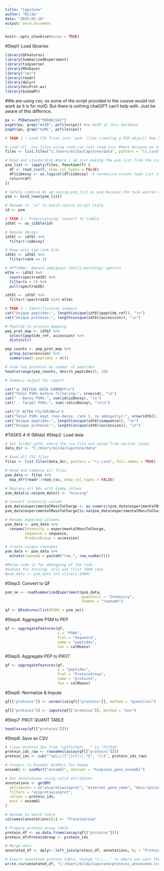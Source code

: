 ---
title: "Capstone"
author: "Milda"
date: "2025-05-18"
output: word_document
---

```{r setup, include=FALSE}
knitr::opts_chunk$set(echo = TRUE)
```

#Step1: Load libraries
```{r}
library(QFeatures)
library(SummarizedExperiment)
library(tidyverse)
library(MSnbase)
library("rpx")
library(readr)
library(dplyr)
library(UniProt.ws)
library(biomaRt)
```

#We are using csv, so some of the script provided in the course would not work as it is for mzID. But there is nothing chatGPT can't help with. Just be aware of this differnce.

```{r}
px <- PXDataset("PXD061542")
pxget(px, grep("mzID", pxfiles(px)) #no mzID in this database
pxget(px, grep("mzML", pxfiles(px))

# TASK 1 — Load CSV files into 'psm' (like creating a PSM object) #we here need to load reader for the csv files

# Load all .csv files using read_csv (not read.csv) #here because we have 10 csv files, so it is easier if we just combine them together. please change the path to where you save it.
files <- list.files("C:/Users/milda/Capstone/data", pattern = "\\.csv$", full.names = TRUE)

# Read and standardize #here i am just making the psm list from the csv files
psm_list <- lapply(files, function(f) {
  df <- read_csv(f, show_col_types = FALSE)
  df$isDecoy <- as.logical(df$isDecoy)  # normalize column type just in case
  return(df)
})

# Safely combine #i am saving psm_list as psm because the task wanted a psm object.
psm <- bind_rows(psm_list)

# Rename to 'id' to match course script style
id <- psm

# TASK 2 — Preprocessing: convert to tibble
idtbl <- as_tibble(id)

# Remove decoys
idtbl <- idtbl %>%
  filter(!isDecoy)

# Keep only top-rank hits
idtbl <- idtbl %>%
  filter(rank == 1)

# OPTIONAL: Remove ambiguous (multi-matching) spectra
mltm <- idtbl %>%
  count(spectrumID) %>%
  filter(n > 1) %>%
  pull(spectrumID)

idtbl <- idtbl %>%
  filter(!spectrumID %in% mltm)

# TASK 3 — Identification summary
cat("Unique peptides:", length(unique(idtbl$peptide_ref)), "\n")
cat("Unique proteins:", length(unique(idtbl$accession)), "\n")

# Peptide to protein mapping
pep_prot_map <- idtbl %>%
  select(peptide_ref, accession) %>%
  distinct()

pep_counts <- pep_prot_map %>%
  group_by(accession) %>%
  summarise(n_peptides = n())

# View top proteins by number of peptides
head(arrange(pep_counts, desc(n_peptides)), 10)

# Summary output for report

cat("📊 INITIAL DATA SUMMARY\n")
cat("Total PSMs before filtering:", nrow(id), "\n")
cat(" - Decoy PSMs:", sum(id$isDecoy), "\n")
cat(" - Target PSMs:", sum(!id$isDecoy), "\n\n")

cat("📦 AFTER FILTERING\n")
cat("Total PSMs kept (non-decoy, rank 1, no ambiguity):", nrow(idtbl), "\n")
cat("Unique peptides:", length(unique(idtbl$sequence)), "\n")
cat("Unique proteins:", length(unique(idtbl$accession)), "\n")
```

#TASKS 4-6 (Milda)
#Step2: Load data
```{r}
# Set folder path, where the csv-file are saved from earlier steps
data_dir <- "C:/Users/milda/Capstone/data"

# Read all CSV files
files <- list.files(data_dir, pattern = "\\.csv$", full.names = TRUE)

# Read and combine all files
psm_data <- files %>%
  map_dfr(readr::read_csv, show_col_types = FALSE)

# Replace all NAs with dummy values
psm_data[is.na(psm_data)] <- "missing"

# Convert intensity column
psm_data$experimentalMassToCharge <- as.numeric(psm_data$experimentalMassToCharge)
psm_data$experimentalMassToCharge[is.na(psm_data$experimentalMassToCharge)] <- 0

# Rename expected columns
psm_data <- psm_data %>%
  rename(Intensity = experimentalMassToCharge,
         Sequence = sequence,
         ProteinGroup = accession)

# Create unique rownames
psm_data <- psm_data %>%
  mutate(rowname = paste0("row_", row_number()))

#Below code is for debugging of the code.
#Subset for testing: only use first 1000 rows
#psm_data <- psm_data %>% slice(1:1000)
```
#Step3: Convert to QF
```{r}
psm_se <- readSummarizedExperiment(psm_data,
                                   quantCols = "Intensity",
                                   fnames = "rowname")

qf <- QFeatures(list(PSMs = psm_se))
```
#Step4: Aggregate PSM to PEP
```{r}
qf <- aggregateFeatures(qf,
                        i = "PSMs",
                        fcol = "Sequence",
                        name = "peptides",
                        fun = colMeans)
```
#Step5: Aggregate PEP to PROT
```{r}
qf <- aggregateFeatures(qf,
                        i = "peptides",
                        fcol = "ProteinGroup",
                        name = "proteins",
                        fun = colMeans)
```
#Step6: Normalize & Impute
```{r}
qf[["proteins"]] <- normalize(qf[["proteins"]], method = "quantiles")

qf[["proteins"]] <- impute(qf[["proteins"]], method = "knn")
```
#Step7: PROT QUANT TABLE
```{r}
head(assay(qf[["proteins"]]))
```
#Step8: Save as CSV 
```{r}

# Clean UniProt IDs from "sp|P12345|..." to "P12345"
protein_ids_raw <- rownames(assay(qf[["proteins"]]))
protein_ids <- sub("^sp\\|([^|]+)\\|.*$", "\\1", protein_ids_raw)

# Connect to Ensembl BioMart for human
ensembl <- useMart("ensembl", dataset = "hsapiens_gene_ensembl")

# Get annotations using valid attributes
annotations <- getBM(
  attributes = c("uniprotswissprot", "external_gene_name", "description"),
  filters = "uniprotswissprot",
  values = protein_ids,
  mart = ensembl
)

# Rename to match table
colnames(annotations)[1] <- "ProteinGroup"

# Prepare protein assay table
protein_df <- as.data.frame(assay(qf[["proteins"]]))
protein_df$ProteinGroup <- protein_ids

# Merge data
annotated_df <- dplyr::left_join(protein_df, annotations, by = "ProteinGroup")

# Export annotated protein table, change "C:/..." to where you want the file to be saved.
write.csv(annotated_df, "C:/Users/milda/Capstone/proteins_annotated.csv", row.names = FALSE)
```
